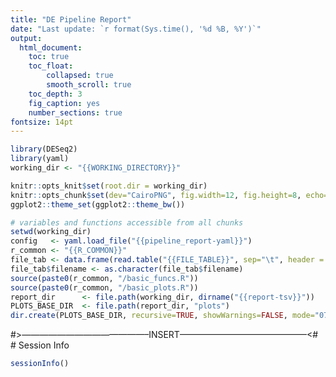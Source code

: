 ```yaml
---
title: "DE Pipeline Report"
date: "Last update: `r format(Sys.time(), '%d %B, %Y')`"
output:
  html_document:
    toc: true
    toc_float:
        collapsed: true
        smooth_scroll: true
    toc_depth: 3
    fig_caption: yes
    number_sections: true
fontsize: 14pt
---
```


<!---
- Compile from command-line
Rscript -e "rmarkdown::render('report.Rmd', c('html_document'), clean=FALSE)"
-->

```r
library(DESeq2)
library(yaml)
working_dir <- "{{WORKING_DIRECTORY}}"

knitr::opts_knit$set(root.dir = working_dir)
knitr::opts_chunk$set(dev="CairoPNG", fig.width=12, fig.height=8, echo=F, warning=T, message=F)
ggplot2::theme_set(ggplot2::theme_bw())

# variables and functions accessible from all chunks
setwd(working_dir)
config   <- yaml.load_file("{{pipeline_report-yaml}}")
r_common <- "{{R_COMMON}}"
file_tab <- data.frame(read.table("{{FILE_TABLE}}", sep="\t", header = TRUE))
file_tab$filename <- as.character(file_tab$filename)
source(paste0(r_common, "/basic_funcs.R"))
source(paste0(r_common, "/basic_plots.R"))
report_dir      <- file.path(working_dir, dirname("{{report-tsv}}"))
PLOTS_BASE_DIR  <- file.path(report_dir, "plots")
dir.create(PLOTS_BASE_DIR, recursive=TRUE, showWarnings=FALSE, mode="0750")
```

#>--------------------------------------------INSERT--------------------------------------------<#
# Session Info

```r
sessionInfo()
```

